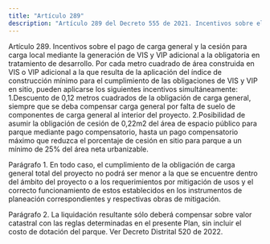 ```yaml
---
title: "Artículo 289"
description: "Artículo 289 del Decreto 555 de 2021. Incentivos sobre el pago de carga general y la cesión para carga local mediante la generación de ..."
---
```


Artículo 289. Incentivos sobre el pago de carga general y la cesión para carga local mediante la generación de VIS y VIP adicional a la obligatoria en tratamiento de desarrollo. Por cada metro cuadrado de área construida en VIS o VIP adicional a la que resulta de la aplicación del índice de construcción mínimo para el cumplimiento de las obligaciones de VIS y VIP en sitio, pueden aplicarse los siguientes incentivos simultáneamente:
1.Descuento de 0,12 metros cuadrados de la obligación de carga general, siempre que se deba compensar carga general por falta de suelo de componentes de carga general al interior del proyecto.
2.Posibilidad de asumir la obligación de cesión de 0,22m2 del área de espacio público para parque mediante pago compensatorio, hasta un pago compensatorio máximo que reduzca el porcentaje de cesión en sitio para parque a un mínimo de 25% del área neta urbanizable.
 
Parágrafo 1. En todo caso, el cumplimiento de la obligación de carga general total del proyecto no podrá ser menor a la que se encuentre dentro del ámbito del proyecto o a los requerimientos por mitigación de usos y el correcto funcionamiento de estos establecidos en los instrumentos de planeación correspondientes y respectivas obras de mitigación.
 
Parágrafo 2. La liquidación resultante sólo deberá compensar sobre valor catastral con las reglas determinadas en el presente Plan, sin incluir el costo de dotación del parque.
Ver Decreto Distrital 520 de 2022.